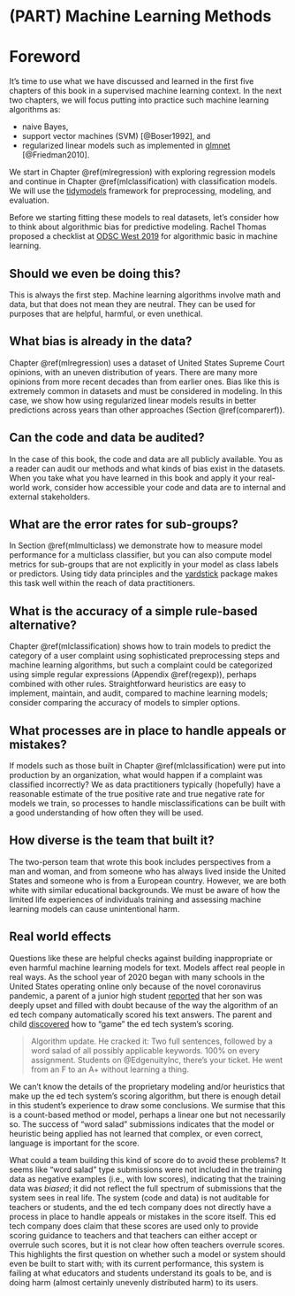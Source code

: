 # (PART) Machine Learning Methods {-}

# Foreword {#mlforeword .unnumbered}

It's time to use what we have discussed and learned in the first five chapters of this book in a supervised machine learning context. In the next two chapters, we will focus putting into practice such machine learning algorithms as:

- naive Bayes, 
- support vector machines (SVM) [@Boser1992], and 
- regularized linear models such as implemented in [glmnet](https://glmnet.stanford.edu/) [@Friedman2010].

We start in Chapter \@ref(mlregression) with exploring regression models and continue in Chapter \@ref(mlclassification) with classification models. We will use the [tidymodels](https://www.tidymodels.org/) framework for preprocessing, modeling, and evaluation.

Before we starting fitting these models to real datasets, let's consider how to think about algorithmic bias for predictive modeling.
Rachel Thomas proposed a checklist at [ODSC West 2019](https://opendatascience.com/odsc-west-2019-keynote-rachel-thomas-on-algorithmic-bias/) for algorithmic basic in machine learning.

## Should we even be doing this? {-}

This is always the first step. Machine learning algorithms involve math and data, but that does not mean they are neutral. They can be used for purposes that are helpful, harmful, or even unethical.

## What bias is already in the data? {-}

Chapter \@ref(mlregression) uses a dataset of United States Supreme Court opinions, with an uneven distribution of years. There are many more opinions from more recent decades than from earlier ones. Bias like this is extremely common in datasets and must be considered in modeling. In this case, we show how using regularized linear models results in better predictions across years than other approaches (Section \@ref(comparerf)).

## Can the code and data be audited? {-}

In the case of this book, the code and data are all publicly available. You as a reader can audit our methods and what kinds of bias exist in the datasets. When you take what you have learned in this book and apply it your real-world work, consider how accessible your code and data are to internal and external stakeholders.

## What are the error rates for sub-groups? {-}

In Section \@ref(mlmulticlass) we demonstrate how to measure model performance for a multiclass classifier, but you can also compute model metrics for sub-groups that are not explicitly in your model as class labels or predictors. Using tidy data principles and the [yardstick](https://yardstick.tidymodels.org/) package makes this task well within the reach of data practitioners.

## What is the accuracy of a simple rule-based alternative? {-}

Chapter \@ref(mlclassification) shows how to train models to predict the category of a user complaint using sophisticated preprocessing steps and machine learning algorithms, but such a complaint could be categorized using simple regular expressions (Appendix \@ref(regexp)), perhaps combined with other rules. Straightforward heuristics are easy to implement, maintain, and audit, compared to machine learning models; consider comparing the accuracy of models to simpler options.

## What processes are in place to handle appeals or mistakes? {-}

If models such as those built in Chapter \@ref(mlclassification) were put into production by an organization, what would happen if a complaint was classified incorrectly? We as data practitioners typically (hopefully) have a reasonable estimate of the true positive rate and true negative rate for models we train, so processes to handle misclassifications can be built with a good understanding of how often they will be used.

## How diverse is the team that built it? {-}

The two-person team that wrote this book includes perspectives from a man and woman, and from someone who has always lived inside the United States and someone who is from a European country. However, we are both white with similar educational backgrounds. We must be aware of how the limited life experiences of individuals training and assessing machine learning models can cause unintentional harm.

## Real world effects {-}

Questions like these are helpful checks against building inappropriate or even harmful machine learning models for text. Models affect real people in real ways. As the school year of 2020 began with many schools in the United States operating online only because of the novel coronavirus pandemic, a parent of a junior high student [reported](https://twitter.com/DanaJSimmons/status/1300639757165191170) that her son was deeply upset and filled with doubt because of the way the algorithm of an ed tech company automatically scored his text answers. The parent and child [discovered](https://www.theverge.com/2020/9/2/21419012/edgenuity-online-class-ai-grading-keyword-mashing-students-school-cheating-algorithm-glitch) how to "game" the ed tech system's scoring.

> Algorithm update. He cracked it: Two full sentences, followed by a word salad of all possibly applicable keywords. 100% on every assignment. Students on \@EdgenuityInc, there's your ticket. He went from an F to an A+ without learning a thing.

We can't know the details of the proprietary modeling and/or heuristics that make up the ed tech system's scoring algorithm, but there is enough detail in this student's experience to draw some conclusions. We surmise that this is a count-based method or model, perhaps a linear one but not necessarily so. The success of "word salad" submissions indicates that the model or heuristic being applied has not learned that complex, or even correct, language is important for the score.

What could a team building this kind of score do to avoid these problems? It seems like "word salad" type submissions were not included in the training data as negative examples (i.e., with low scores), indicating that the training data was _biased_; it did not reflect the full spectrum of submissions that the system sees in real life. The system (code and data) is not auditable for teachers or students, and the ed tech company does not directly have a process in place to handle appeals or mistakes in the score itself. This ed tech company does claim that these scores are used only to provide scoring guidance to teachers and that teachers can either accept or overrule such scores, but it is not clear how often teachers overrule scores. This highlights the first question on whether such a model or system should even be built to start with; with its current performance, this system is failing at what educators and students understand its goals to be, and is doing harm (almost certainly unevenly distributed harm) to its users.
